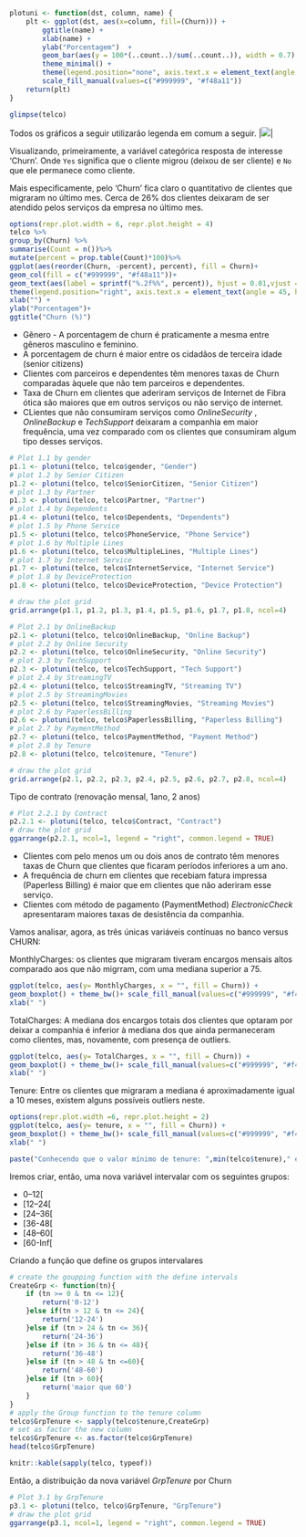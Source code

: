 
```{r PLOT, echo = FALSE, eval = TRUE, message=FALSE, include = FALSE}
plotuni <- function(dst, column, name) {
    plt <- ggplot(dst, aes(x=column, fill=(Churn))) + 
        ggtitle(name) + 
        xlab(name) +
        ylab("Porcentagem")  +
        geom_bar(aes(y = 100*(..count..)/sum(..count..)), width = 0.7) + 
        theme_minimal() +
        theme(legend.position="none", axis.text.x = element_text(angle = 45, hjust = 1)) +
        scale_fill_manual(values=c("#999999", "#f48a11"))
    return(plt)
}
```


```{r}
glimpse(telco)
```
Todos os gráficos a seguir utilizarão legenda em comum a seguir.
|![](E:/2018-2/IC/PROJETOS/PROJ1/CLUSTER/IMG/legenda.png)|


Visualizando, primeiramente, a variável categórica resposta de interesse 'Churn'. Onde `Yes` significa que o cliente migrou (deixou de ser cliente) e `No` que ele permanece como cliente.

Mais especificamente, pelo 'Churn' fica claro o quantitativo de clientes que migraram no último mes. 
Cerca de 26% dos clientes deixaram de ser atendido pelos serviços da empresa no último mes.


```{r}
options(repr.plot.width = 6, repr.plot.height = 4)
telco %>% 
group_by(Churn) %>% 
summarise(Count = n())%>% 
mutate(percent = prop.table(Count)*100)%>%
ggplot(aes(reorder(Churn, -percent), percent), fill = Churn)+
geom_col(fill = c("#999999", "#f48a11"))+
geom_text(aes(label = sprintf("%.2f%%", percent)), hjust = 0.01,vjust = -0.5, size =3)+ theme_minimal() +
theme(legend.position="right", axis.text.x = element_text(angle = 45, hjust = 1))+  
xlab("") + 
ylab("Porcentagem")+
ggtitle("Churn (%)")
```

- Gênero - A porcentagem de churn é praticamente a mesma entre gêneros masculino e feminino.
- A porcentagem de churn é maior entre os cidadãos de terceira idade (senior citizens)
- Clientes com parceiros e dependentes têm menores taxas de Churn comparadas àquele que não tem parceiros e dependentes.
- Taxa de Churn em clientes que aderiram serviços de Internet de Fibra ótica  são maiores que em outros serviços ou não serviço de internet.
- CLientes que não consumiram serviços como *OnlineSecurity* , *OnlineBackup* e *TechSupport* deixaram a companhia em maior frequência, uma vez comparado com os clientes que consumiram algum tipo desses serviços.

```{r}
# Plot 1.1 by gender 
p1.1 <- plotuni(telco, telco$gender, "Gender")                 
# plot 1.2 by Senior Citizen
p1.2 <- plotuni(telco, telco$SeniorCitizen, "Senior Citizen")
# plot 1.3 by Partner
p1.3 <- plotuni(telco, telco$Partner, "Partner")
# plot 1.4 by Dependents
p1.4 <- plotuni(telco, telco$Dependents, "Dependents")
# plot 1.5 by Phone Service
p1.5 <- plotuni(telco, telco$PhoneService, "Phone Service")
# plot 1.6 by Multiple Lines
p1.6 <- plotuni(telco, telco$MultipleLines, "Multiple Lines")
# plot 1.7 by Internet Service
p1.7 <- plotuni(telco, telco$InternetService, "Internet Service")
# plot 1.8 by DeviceProtection
p1.8 <- plotuni(telco, telco$DeviceProtection, "Device Protection")

# draw the plot grid
grid.arrange(p1.1, p1.2, p1.3, p1.4, p1.5, p1.6, p1.7, p1.8, ncol=4)
```

```{r}
# Plot 2.1 by OnlineBackup 
p2.1 <- plotuni(telco, telco$OnlineBackup, "Online Backup")     
# plot 2.2 by Online Security
p2.2 <- plotuni(telco, telco$OnlineSecurity, "Online Security")
# plot 2.3 by TechSupport
p2.3 <- plotuni(telco, telco$TechSupport, "Tech Support")
# plot 2.4 by StreamingTV
p2.4 <- plotuni(telco, telco$StreamingTV, "Streaming TV")
# plot 2.5 by StreamingMovies
p2.5 <- plotuni(telco, telco$StreamingMovies, "Streaming Movies")
# plot 2.6 by PaperlessBilling
p2.6 <- plotuni(telco, telco$PaperlessBilling, "Paperless Billing")
# plot 2.7 by PaymentMethod
p2.7 <- plotuni(telco, telco$PaymentMethod, "Payment Method")
# plot 2.8 by Tenure
p2.8 <- plotuni(telco, telco$tenure, "Tenure")

# draw the plot grid
grid.arrange(p2.1, p2.2, p2.3, p2.4, p2.5, p2.6, p2.7, p2.8, ncol=4)
```

Tipo de contrato (renovação mensal, 1ano, 2 anos)
```{r}
# Plot 2.2.1 by Contract
p2.2.1 <- plotuni(telco, telco$Contract, "Contract")                 
# draw the plot grid
ggarrange(p2.2.1, ncol=1, legend = "right", common.legend = TRUE)
```

- Clientes com pelo menos um ou dois anos de contrato têm menores taxas de Churn que clientes que ficaram períodos inferiores a um ano.
- A frequência de churn em clientes que recebiam fatura impressa (Paperless Billing) é maior que em clientes que não aderiram esse serviço.
- Clientes com método de pagamento (PaymentMethod) *ElectronicCheck* apresentaram maiores taxas de desistência da companhia.


Vamos analisar, agora, as três únicas variáveis contínuas no banco versus CHURN:

MonthlyCharges: os clientes que migraram tiveram encargos mensais altos comparado aos que não migrram, com uma mediana superior a 75.

```{r}
ggplot(telco, aes(y= MonthlyCharges, x = "", fill = Churn)) + 
geom_boxplot() + theme_bw()+ scale_fill_manual(values=c("#999999", "#f48a11")) +
xlab(" ")
```


TotalCharges: A mediana dos encargos totais dos clientes que optaram por deixar a companhia é inferior à mediana dos que ainda permaneceram como clientes, mas, novamente, com presença de outliers.

```{r}
ggplot(telco, aes(y= TotalCharges, x = "", fill = Churn)) + 
geom_boxplot() + theme_bw()+ scale_fill_manual(values=c("#999999", "#f48a11")) +
xlab(" ")
```

Tenure: Entre os clientes que migraram a mediana é aproximadamente igual a 10 meses, existem alguns possíveis outliers neste.

```{r}
options(repr.plot.width =6, repr.plot.height = 2)
ggplot(telco, aes(y= tenure, x = "", fill = Churn)) + 
geom_boxplot() + theme_bw()+ scale_fill_manual(values=c("#999999", "#f48a11")) +
xlab(" ")
```

```{r}
paste("Conhecendo que o valor mínimo de tenure: ",min(telco$tenure)," e o valor máximo: ",max(telco$tenure), "sugerimos criar uma variável por classes.")
```


Iremos criar, então, uma nova variável intervalar com os seguintes grupos:

- 0–12[  
- [12–24[  
- [24–36[  
- [36-48[  
- [48–60[  
- [60-Inf[  

Criando a função que define os grupos intervalares
```{r}
# create the goupping function with the define intervals
CreateGrp <- function(tn){
    if (tn >= 0 & tn <= 12){
        return('0-12')
    }else if(tn > 12 & tn <= 24){
        return('12-24')
    }else if (tn > 24 & tn <= 36){
        return('24-36')
    }else if (tn > 36 & tn <= 48){
        return('36-48')
    }else if (tn > 48 & tn <=60){
        return('48-60')
    }else if (tn > 60){
        return('maior que 60')
    }
}
# apply the Group function to the tenure column
telco$GrpTenure <- sapply(telco$tenure,CreateGrp)
# set as factor the new column
telco$GrpTenure <- as.factor(telco$GrpTenure)
head(telco$GrpTenure)
```

```{r}
knitr::kable(sapply(telco, typeof))
```


Então, a distribuição da nova variável *GrpTenure* por Churn

```{r}
# Plot 3.1 by GrpTenure
p3.1 <- plotuni(telco, telco$GrpTenure, "GrpTenure")                 
# draw the plot grid
ggarrange(p3.1, ncol=1, legend = "right", common.legend = TRUE)
```